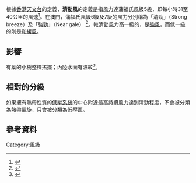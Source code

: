{{Globalize/Hong Kong|time=2017-05-17T04:34:19+00:00}}
{{蒲福風級}}
根據[[香港天文台|香港天文台]]的定義，'''清勁風'''的定義是指風力達蒲福氏風級5級，即每小時31至40公里的風速<ref>{{cite web|title=描述風力的常用術語|url=http://www.hko.gov.hk/wxinfo/currwx/flw_description/flw_c.htm#0285|author=香港天文台|accessdate=2017-01-25|archive-date=2016-11-26|archive-url=https://web.archive.org/web/20161126075352/http://www.hko.gov.hk/wxinfo/currwx/flw_description/flw_c.htm#0285|dead-url=no}}</ref>。在澳門，蒲福氏風級6級及7級的風力分別稱為「清勁」（Strong breeze）及「強勁」（Near gale） <ref>{{cite web|url=http://www.smg.gov.mo/smg/latestWeather/c_BeaufortScale.htm|author=[[地球物理暨氣象局|澳門地球物理暨氣象局]]|title=風級說明|access-date=2017-01-25|archive-url=https://web.archive.org/web/20160305082004/http://www.smg.gov.mo/smg/latestWeather/c_BeaufortScale.htm|archive-date=2016-03-05|dead-url=yes}}</ref>。較清勁風力高一級的，是[[強風|強風]]，而低一級的則是[[和緩風|和緩風]]。

==影響==
有葉的小樹整棵搖擺；內陸水面有波紋<ref>{{cite web|url=http://library.wmo.int/pmb_ged/wmo_558_en-v1.pdf|title=Manual on Marine Meteorological Services|author=[[世界氣象組織|世界氣象組織]]|date=2012年|access-date=2017-05-15|archive-url=https://web.archive.org/web/20170505114755/https://library.wmo.int/pmb_ged/wmo_558_en-v1.pdf|archive-date=2017-05-05|dead-url=yes}}{{en}}</ref>。

==相對的分級==
如果擁有熱帶性質的[[低壓區|低壓系統]]的中心附近最高持續風力達到清勁程度，不會被分類為[[熱帶氣旋|熱帶氣旋]]，只會被分類為低壓區。

==參考資料==
{{reflist}}

{{氣象小作品}}
[[Category:風級|Category:風級]]
{{熱帶氣旋級別}}